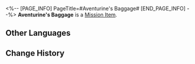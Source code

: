 <%-- [PAGE_INFO]
PageTitle=#Aventurine's Baggage#
[END_PAGE_INFO] --%>
{{Item Infobox
|id          = 140447
|image       = Item Aventurine's Baggage.png
|type        = Mission Item
|invCategory = Missions
|rarity      = 3
|effect      = 
|description = A baggage that only belongs to you.<br />Filled with precious gems, it also serves as a tool for your tricky and elaborate magic trick.
}}
{{Description|''"Believing that you can trade these base and tacky jewels for everything &mdash; That's what gamblers excel at, isn't it?"''}}
'''Aventurine's Baggage''' is a [[Mission Item]].

==Other Languages==
{{Other Languages
|en   = Aventurine's Baggage
|zhs  = 砂金的行李袋
|zht  = 砂金的行李袋
|ja   = アベンチュリンのバッグ
|ko   = 어벤츄린의 짐가방
|es   = Equipaje de Aventurino
|fr   = Sac de voyage d'Aventurine
|ru   = Саквояж Авантюрина
|th   = กระเป๋าเดินทางของ Aventurine
|vi   = Túi Hành Lý Của Aventurine
|de   = Aventurins Gepäck
|id   = Tas Aventurine
|pt   = Bagagem de Aventurine
}}

==Change History==
{{Change History|2.1}}